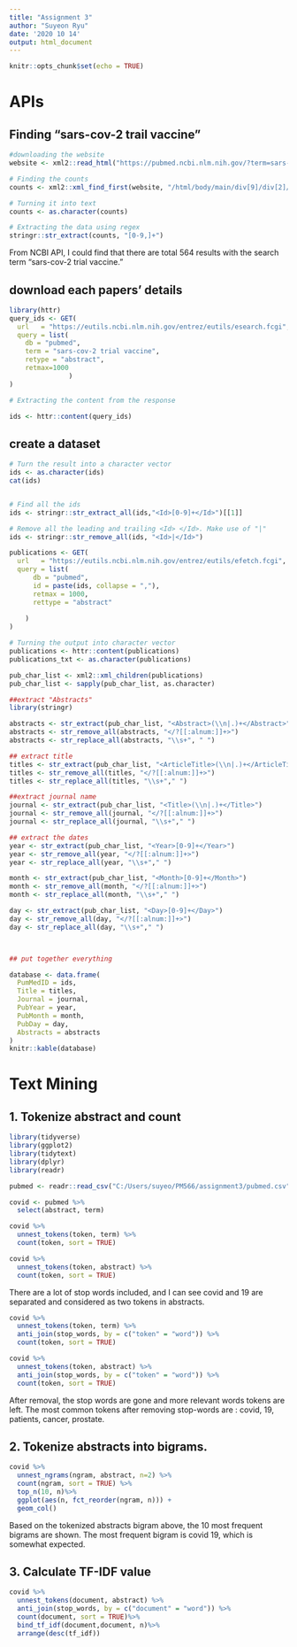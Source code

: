 ```yaml
---
title: "Assignment 3"
author: "Suyeon Ryu"
date: '2020 10 14'
output: html_document
---
```


```r
knitr::opts_chunk$set(echo = TRUE)
```


# APIs

## Finding "sars-cov-2 trail vaccine"

```r
#downloading the website
website <- xml2::read_html("https://pubmed.ncbi.nlm.nih.gov/?term=sars-cov-2%20trial%20vaccine.")

# Finding the counts
counts <- xml2::xml_find_first(website, "/html/body/main/div[9]/div[2]/div[2]/div[1]/span")

# Turning it into text
counts <- as.character(counts)

# Extracting the data using regex
stringr::str_extract(counts, "[0-9,]+")

```
From NCBI API, I could find that there are total 564 results with the search term "sars-cov-2 trial vaccine."

## download each papers' details
```r

library(httr)
query_ids <- GET(
  url   = "https://eutils.ncbi.nlm.nih.gov/entrez/eutils/esearch.fcgi",
  query = list(
    db = "pubmed",
    term = "sars-cov-2 trial vaccine",
    retype = "abstract",
    retmax=1000
               )
)


```

```r
# Extracting the content from the response 

ids <- httr::content(query_ids)

```


## create a dataset 
```r
# Turn the result into a character vector
ids <- as.character(ids)
cat(ids)


# Find all the ids 
ids <- stringr::str_extract_all(ids,"<Id>[0-9]+</Id>")[[1]]

# Remove all the leading and trailing <Id> </Id>. Make use of "|"
ids <- stringr::str_remove_all(ids, "<Id>|</Id>")
```

```r
publications <- GET(
  url   = "https://eutils.ncbi.nlm.nih.gov/entrez/eutils/efetch.fcgi",
  query = list(
      db = "pubmed",
      id = paste(ids, collapse = ","),
      retmax = 1000,
      rettype = "abstract"
    
    )
)

# Turning the output into character vector
publications <- httr::content(publications)
publications_txt <- as.character(publications)

```



```r
pub_char_list <- xml2::xml_children(publications)
pub_char_list <- sapply(pub_char_list, as.character)

```

```r
##extract "Abstracts"
library(stringr)

abstracts <- str_extract(pub_char_list, "<Abstract>(\\n|.)+</Abstract>")
abstracts <- str_remove_all(abstracts, "</?[[:alnum:]]+>")
abstracts <- str_replace_all(abstracts, "\\s+", " ")

## extract title
titles <- str_extract(pub_char_list, "<ArticleTitle>(\\n|.)+</ArticleTitle>")
titles <- str_remove_all(titles, "</?[[:alnum:]]+>")
titles <- str_replace_all(titles, "\\s+"," ")

##extract journal name
journal <- str_extract(pub_char_list, "<Title>(\\n|.)+</Title>")
journal <- str_remove_all(journal, "</?[[:alnum:]]+>")
journal <- str_replace_all(journal, "\\s+"," ") 

## extract the dates
year <- str_extract(pub_char_list, "<Year>[0-9]+</Year>")
year <- str_remove_all(year, "</?[[:alnum:]]+>")
year <- str_replace_all(year, "\\s+"," ") 

month <- str_extract(pub_char_list, "<Month>[0-9]+</Month>")
month <- str_remove_all(month, "</?[[:alnum:]]+>")
month <- str_replace_all(month, "\\s+"," ") 

day <- str_extract(pub_char_list, "<Day>[0-9]+</Day>")
day <- str_remove_all(day, "</?[[:alnum:]]+>")
day <- str_replace_all(day, "\\s+"," ")




```

```r
## put together everything

database <- data.frame(
  PumMedID = ids,
  Title = titles,
  Journal = journal,
  PubYear = year,
  PubMonth = month,
  PubDay = day,
  Abstracts = abstracts
)
knitr::kable(database) 

```





# Text Mining 

## 1. Tokenize abstract and count 

```r
library(tidyverse)
library(ggplot2)
library(tidytext)
library(dplyr)
library(readr)


```

```r

pubmed <- readr::read_csv("C:/Users/suyeo/PM566/assignment3/pubmed.csv")

covid <- pubmed %>%
  select(abstract, term)

```

```r
covid %>%
  unnest_tokens(token, term) %>%
  count(token, sort = TRUE)

covid %>%
  unnest_tokens(token, abstract) %>%
  count(token, sort = TRUE)
```

There are a lot of stop words included, and I can see covid and 19 are separated and considered as two tokens in abstracts. 

```r
covid %>%
  unnest_tokens(token, term) %>%
  anti_join(stop_words, by = c("token" = "word")) %>%
  count(token, sort = TRUE)

covid %>%
  unnest_tokens(token, abstract) %>%
  anti_join(stop_words, by = c("token" = "word")) %>%
  count(token, sort = TRUE)
```

After removal, the stop words are gone and more relevant words tokens are left. 
The most common tokens after removing stop-words are : covid, 19, patients, cancer, prostate.

## 2. Tokenize abstracts into bigrams. 

```r

covid %>%
  unnest_ngrams(ngram, abstract, n=2) %>%
  count(ngram, sort = TRUE) %>%
  top_n(10, n)%>%
  ggplot(aes(n, fct_reorder(ngram, n))) +
  geom_col()

```


Based on the tokenized abstracts bigram above, the 10 most frequent bigrams are shown. The most frequent bigram is covid 19, which is somewhat expected. 


## 3. Calculate TF-IDF value

```r


covid %>%
  unnest_tokens(document, abstract) %>%
  anti_join(stop_words, by = c("document" = "word")) %>%
  count(document, sort = TRUE)%>%
  bind_tf_idf(document,document, n)%>%
  arrange(desc(tf_idf))





```

